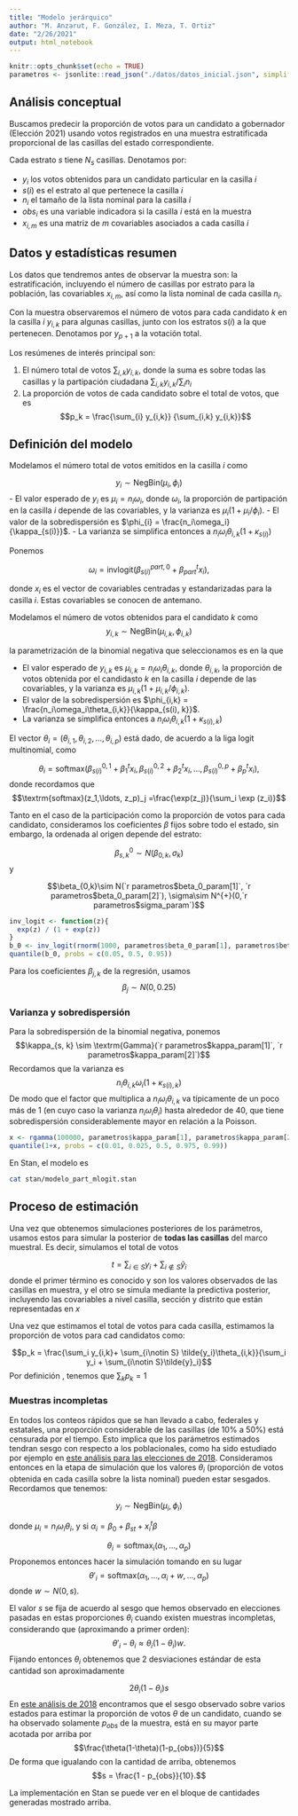 ```yaml
---
title: "Modelo jerárquico"
author: "M. Anzarut, F. González, I. Meza, T. Ortiz"
date: "2/26/2021"
output: html_notebook
---
```


```r
knitr::opts_chunk$set(echo = TRUE)
parametros <- jsonlite::read_json("./datos/datos_inicial.json", simplifyVector = TRUE)

```

## Análisis conceptual

Buscamos predecir la proporción de votos para un candidato
a gobernador (Elección 2021) usando votos registrados en una muestra 
estratificada proporcional de las casillas del estado correspondiente.

Cada estrato $s$ tiene $N_s$ casillas. Denotamos
por: 

- $y_{i}$ los votos obtenidos para un candidato particular en la casilla $i$ 
- $s(i)$ es el estrato al que pertenece la casilla $i$
- $n_{i}$ el tamaño de la lista nominal para la casilla $i$ 
- $obs_{i}$ es una variable indicadora si la casilla $i$ está en la muestra
- $x_{i,m}$ es una matriz de $m$ covariables asociados a cada casilla $i$

## Datos y estadísticas resumen

Los datos que tendremos antes de observar la muestra son: la estratificación, incluyendo
el número de casillas por estrato para la población, 
 las covariables $x_{i,m}$, así como la lista nominal de cada casilla $n_i$.

Con la muestra observaremos el número de votos para cada candidato $k$ en la
casilla $i$ $y_{i,k}$ para algunas casillas, junto con los
estratos $s(i)$ a la que pertenecen. Denotamos por $y_{p+1}$ a la votación total.

Los resúmenes de interés principal son:

1. El número total de votos $\sum_{i,k} y_{i,k}$, donde la suma es sobre todas las casillas y
la partipación ciudadana $\sum_{i,k} y_{i,k} / \sum_i n_i$
2. La proporción de votos de cada  candidato sobre el total de votos, que es
 $$p_k = \frac{\sum_{i} y_{i,k}} {\sum_{i,k} y_{i,k}}$$


## Definición del modelo

Modelamos el número total de votos emitidos en la casilla $i$ como

$$y_{i} \sim \textrm{NegBin} \left( \mu_{i}, \phi_{i} \right)$$
- El valor esperado de $y_{i}$ es $\mu_{i} = n_i\omega_i$, donde $\omega_i$, la proporción de partipación en la casilla $i$ depende de
las covariables, y la varianza es $\mu_{i}(1 + \mu_{i}/\phi_{i})$.
- El valor de la sobredispersión es $\phi_{i} = \frac{n_i\omega_i}{\kappa_{s(i)}}$.
- La varianza se simplifica entonces a $n_i\omega_i\theta_{i,k}\left(1 + {\kappa_{s(i)}}\right)$

Ponemos 

$$\omega_i = \textrm{invlogit}( \beta_{s(i)}^{part,0} + \beta_{part}^t x_{i}),$$ 

donde $x_{i}$ es el vector
de covariables centradas y estandarizadas para la casilla $i$. Estas covariables
se conocen de antemano.


Modelamos el número de votos obtenidos para el candidato $k$ como
$$y_{i,k} \sim \textrm{NegBin} \left( \mu_{i,k}, \phi_{i,k} \right)$$

la parametrización de la binomial negativa que seleccionamos es en la que

- El valor esperado de $y_{i,k}$ es $\mu_{i,k} = n_i\omega_i\theta_{i,k}$, donde $\theta_{i,k}$, la proporción de votos obtenida por el candidasto $k$ en la casilla $i$ depende de
las covariables, y la varianza es $\mu_{i,k}(1 + \mu_{i,k}/\phi_{i,k})$.
- El valor de la sobredispersión es $\phi_{i,k} = \frac{n_i\omega_i\theta_{i,k}}{\kappa_{s(i), k}}$.
- La varianza se simplifica entonces a $n_i\omega_i\theta_{i,k}\left(1 + {\kappa_{s(i),k}}\right)$


El vector  $\theta_i = (\theta_{i,1}, \theta_{i, 2}, \ldots, \theta_{i,p})$ está
dado, de acuerdo a la liga logit multinomial, como

$$\theta_{i} = \textrm{softmax}( \beta_{s(i)}^{0,1} + \beta_{1}^t x_{i}, 
\beta_{s(i)}^{0,2} + \beta_{2}^t x_{i}, 
\ldots,  \beta_{s(i)}^{0,p} + \beta_{p}^t x_{i}),$$ 
donde recordamos que
$$\textrm{softmax}(z_1,\ldots, z_p)_j =\frac{\exp(z_j)}{\sum_i \exp (z_i)}$$

Tanto en el caso de la participación como la proporción de votos
para cada candidato, consideramos los coeficientes
$\beta$ fijos sobre todo el estado, sin embargo, la ordenada al origen depende
del estrato:

$$\beta_{s,k}^0 \sim N(\beta_{0,k}, \sigma_k)$$
y 


$$\beta_{0,k}\sim N(`r parametros$beta_0_param[1]`, `r parametros$beta_0_param[2]`), \sigma\sim N^{+}(0,`r parametros$sigma_param`)$$

```r
inv_logit <- function(z){
  exp(z) / (1 + exp(z))
}
b_0 <- inv_logit(rnorm(1000, parametros$beta_0_param[1], parametros$beta_0_param[2])) 
quantile(b_0, probs = c(0.05, 0.5, 0.95))
```



Para los coeficientes  $\beta_{j,k}$ de la regresión,  usamos
$$\beta_j \sim N(0,0.25)$$

### Varianza y sobredispersión

Para la sobredispersión de la binomial negativa, ponemos
$$\kappa_{s, k} \sim \textrm{Gamma}(`r parametros$kappa_param[1]`, `r parametros$kappa_param[2]`)$$
Recordamos que la varianza es
$$n_i\theta_{i,k}\omega_i\left(1 + \kappa_{s(i),k}\right)$$
De modo que el factor que multiplica a $n_i\omega_i\theta_{i,k}$ va típicamente de un poco más de
1 (en cuyo caso la varianza $n_i\omega_i\theta_i$) hasta alrededor de 40, que tiene sobredispersión considerablemente mayor en relación a la Poisson.

```r
x <- rgamma(100000, parametros$kappa_param[1], parametros$kappa_param[2])
quantile(1+x, probs = c(0.01, 0.025, 0.5, 0.975, 0.99)) 
```
En Stan, el modelo es 

```bash
cat stan/modelo_part_mlogit.stan
```



## Proceso de estimación

Una vez que obtenemos simulaciones posteriores de los parámetros, usamos estos
para simular la posterior de **todas las casillas** del marco muestral. Es decir, 
simulamos el total de votos

$$t = \sum_{i\in S} y_i + \sum_{i\notin S} \tilde{y}_i$$
donde el primer término es conocido y son los valores observados de las casillas
en muestra, y el otro se simula mediante la predictiva posterior, incluyendo
las covariables a nivel casilla, sección y distrito que están representadas en $x$

Una vez que estimamos el total de votos para cada casilla, estimamos la proporción
de votos para cad candidatos como:

$$p_k = \frac{\sum_i y_{i,k}+ \sum_{i\notin S} \tilde{y_i}\theta_{i,k}}{\sum_i y_i + \sum_{i\notin S}\tilde{y}_i}$$
Por definición , tenemos que $\sum_k p_k = 1$


### Muestras incompletas

En todos los conteos rápidos que se han llevado a cabo, federales y estatales,
una proporción considerable de las casillas (de 10% a 50%) está censurada por el tiempo. Esto 
implica que los parámetros estimados tendran sesgo con respecto a los poblacionales,
como ha sido estudiado por ejemplo en 
[este análisis para las elecciones de 2018](https://sim-llegadas-3e5e7b.netlify.app/). 
Consideramos entonces en la etapa de simulación que los valores $\theta_i$ 
(proporción de votos obtenida en cada casilla sobre la lista nominal) pueden estar sesgados.
Recordamos que tenemos:

$$y_{i} \sim \textrm{NegBin} \left( \mu_i, \phi_i \right)$$

donde $\mu_i = n_i \omega_i\theta_i$, y si $\alpha_i = \beta_0 + \beta_{st} + x_i^t\beta$

$$\theta_i = \textrm{softmax}_i (\alpha_1, \ldots, \alpha_p)$$
Proponemos entonces hacer la simulación tomando
en su lugar
$$\theta'_i = \textrm{softmax}(\alpha_1,\ldots, \alpha_i + w, \ldots, \alpha_p)$$
donde $w\sim N(0, s)$. 

El valor $s$ se fija de acuerdo al sesgo que hemos observado en 
elecciones pasadas en estas proporciones $\theta_i$ cuando existen muestras incompletas, considerando
que (aproximando a primer orden):
$$\theta'_i - \theta_i \approx \theta_i(1-\theta_i) w.$$
Fijando entonces $\theta_i$ obtenemos que 2 desviaciones estándar de esta cantidad son
aproximadamente

$$2 \theta_i(1-\theta_i) s$$
En [este análisis de 2018](https://sim-llegadas-3e5e7b.netlify.app/) encontramos que el
sesgo observado sobre varios estados para estimar la proporción de
votos $\theta$ de un candidato, cuando se ha observado solamente $p_{obs}$ de la muestra,
está en su mayor parte acotada por arriba por
$$\frac{\theta(1-\theta)(1-p_{obs})}{5}$$
De forma que igualando con la cantidad de arriba, obtenemos
$$s = \frac{1 - p_{obs}}{10}.$$

La implementación en Stan se puede ver en el bloque de cantidades generadas mostrado arriba.


